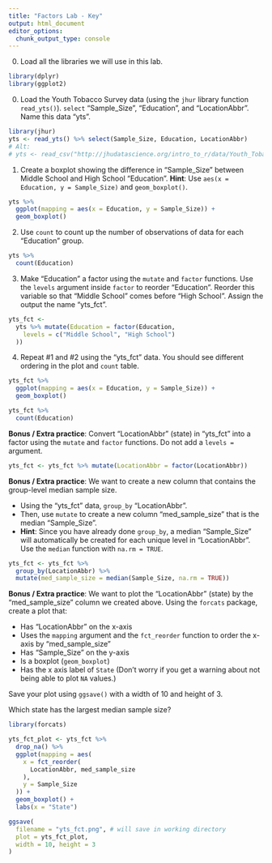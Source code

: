 ```yaml
---
title: "Factors Lab - Key"
output: html_document
editor_options: 
  chunk_output_type: console
---
```


0. Load all the libraries we will use in this lab. 

```r
library(dplyr)
library(ggplot2)
```

0. Load the Youth Tobacco Survey data (using the `jhur` library function `read_yts()`). `select` "Sample_Size",  "Education", and "LocationAbbr". Name this data "yts". 

```r
library(jhur)
yts <- read_yts() %>% select(Sample_Size, Education, LocationAbbr)
# Alt:
# yts <- read_csv("http://jhudatascience.org/intro_to_r/data/Youth_Tobacco_Survey_YTS_Data.csv")
```

1. Create a boxplot showing the difference in "Sample_Size" between Middle School and High School "Education". **Hint**: Use `aes(x = Education, y = Sample_Size)` and `geom_boxplot()`.

```r
yts %>%
  ggplot(mapping = aes(x = Education, y = Sample_Size)) +
  geom_boxplot()
```

2. Use `count` to count up the number of observations of data for each "Education" group.

```r
yts %>%
  count(Education)
```

3. Make "Education" a factor using the `mutate` and `factor` functions. Use the `levels` argument inside `factor` to reorder "Education". Reorder this variable so that "Middle School" comes before "High School". Assign the output the name "yts_fct".

```r
yts_fct <-
  yts %>% mutate(Education = factor(Education,
    levels = c("Middle School", "High School")
  ))
```

4. Repeat #1 and #2 using the "yts_fct" data. You should see different ordering in the plot and `count` table.

```r
yts_fct %>%
  ggplot(mapping = aes(x = Education, y = Sample_Size)) +
  geom_boxplot()

yts_fct %>%
  count(Education)
```



**Bonus / Extra practice**: Convert "LocationAbbr" (state) in "yts_fct" into a factor using the `mutate` and `factor` functions. Do not add a `levels =` argument.

```r
yts_fct <- yts_fct %>% mutate(LocationAbbr = factor(LocationAbbr))
```

**Bonus / Extra practice**: We want to create a new column that contains the group-level median sample size. 

- Using the "yts_fct" data, `group_by` "LocationAbbr". 
- Then, use `mutate` to create a new column "med_sample_size" that is the median "Sample_Size". 
- **Hint**: Since you have already done `group_by`, a median "Sample_Size" will automatically be created for each unique level in "LocationAbbr". Use the `median` function with `na.rm = TRUE`.

```r
yts_fct <- yts_fct %>%
  group_by(LocationAbbr) %>%
  mutate(med_sample_size = median(Sample_Size, na.rm = TRUE))
```

**Bonus / Extra practice**: We want to plot the "LocationAbbr" (state) by the "med_sample_size" column we created above. Using the `forcats` package, create a plot that:

- Has "LocationAbbr" on the x-axis
- Uses the `mapping` argument and the `fct_reorder` function to order the x-axis by "med_sample_size"
- Has "Sample_Size" on the y-axis
- Is a boxplot (`geom_boxplot`)
- Has the x axis label of `State`
(Don't worry if you get a warning about not being able to plot `NA` values.)

Save your plot using `ggsave()` with a width of 10 and height of 3.

Which state has the largest median sample size?

```r
library(forcats)

yts_fct_plot <- yts_fct %>%
  drop_na() %>%
  ggplot(mapping = aes(
    x = fct_reorder(
      LocationAbbr, med_sample_size
    ),
    y = Sample_Size
  )) +
  geom_boxplot() +
  labs(x = "State")

ggsave(
  filename = "yts_fct.png", # will save in working directory
  plot = yts_fct_plot,
  width = 10, height = 3
)
```
